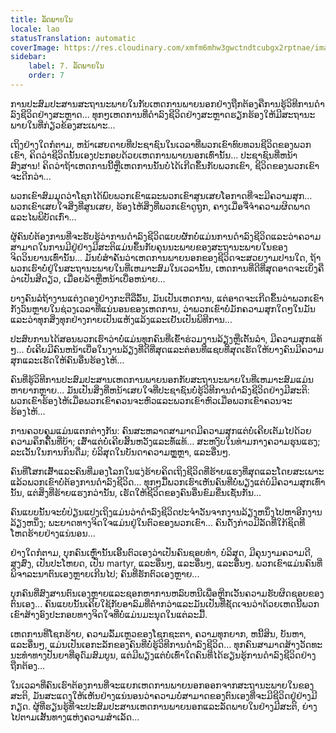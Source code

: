 ```yaml
---
title: ລັດພາຍໃນ
locale: lao
statusTranslation: automatic
coverImage: https://res.cloudinary.com/xmfm6mhw3gwctndtcubgx2rptnae/image/upload/v1740468922/small_cover_tratado_de_psicologia_revolucionaria_a4c0dca4e0.webp
sidebar:
    label: 7. ລັດພາຍໃນ
    order: 7
---
```

ການປະສົມປະສານສະຖານະພາຍໃນກັບເຫດການພາຍນອກຢ່າງຖືກຕ້ອງຄືການຮູ້ວິທີການດໍາລົງຊີວິດຢ່າງສະຫຼາດ... ທຸກໆເຫດການທີ່ດໍາລົງຊີວິດຢ່າງສະຫຼາດຮຽກຮ້ອງໃຫ້ມີສະຖານະພາຍໃນທີ່ກ່ຽວຂ້ອງສະເພາະ...

ເຖິງຢ່າງໃດກໍຕາມ, ຫນ້າເສຍດາຍທີ່ປະຊາຊົນໃນເວລາທີ່ພວກເຂົາທົບທວນຊີວິດຂອງພວກເຂົາ, ຄິດວ່າຊີວິດນັ້ນເອງປະກອບດ້ວຍເຫດການພາຍນອກເທົ່ານັ້ນ... ປະຊາຊົນທີ່ຫນ້າສົງສານ! ຄິດວ່າຖ້າເຫດການນີ້ຫຼືເຫດການນັ້ນບໍ່ໄດ້ເກີດຂຶ້ນກັບພວກເຂົາ, ຊີວິດຂອງພວກເຂົາຈະດີກວ່າ...

ພວກເຂົາສົມມຸດວ່າໂຊກໄດ້ພົບພວກເຂົາແລະພວກເຂົາສູນເສຍໂອກາດທີ່ຈະມີຄວາມສຸກ... ພວກເຂົາເສຍໃຈສິ່ງທີ່ສູນເສຍ, ຮ້ອງໄຫ້ສິ່ງທີ່ພວກເຂົາດູຖູກ, ຄາງເມື່ອຈື່ຈໍາຄວາມຜິດພາດແລະໄພພິບັດເກົ່າ...

ຜູ້ຄົນບໍ່ຕ້ອງການທີ່ຈະຮັບຮູ້ວ່າການດໍາລົງຊີວິດແບບຜັກບໍ່ແມ່ນການດໍາລົງຊີວິດແລະວ່າຄວາມສາມາດໃນການມີຢູ່ຢ່າງມີສະຕິແມ່ນຂຶ້ນກັບຄຸນນະພາບຂອງສະຖານະພາຍໃນຂອງຈິດວິນຍານເທົ່ານັ້ນ... ມັນບໍ່ສໍາຄັນວ່າເຫດການພາຍນອກຂອງຊີວິດຈະສວຍງາມປານໃດ, ຖ້າພວກເຮົາບໍ່ຢູ່ໃນສະຖານະພາຍໃນທີ່ເຫມາະສົມໃນເວລານັ້ນ, ເຫດການທີ່ດີທີ່ສຸດອາດຈະເບິ່ງຄືວ່າເປັນສີດຽວ, ເມື່ອຍລ້າຫຼືຫນ້າເບື່ອຫນ່າຍ...

ບາງຄົນລໍຖ້າງານແຕ່ງດອງຢ່າງກະຕືລືລົ້ນ, ມັນເປັນເຫດການ, ແຕ່ອາດຈະເກີດຂຶ້ນວ່າພວກເຂົາກັງວົນຫຼາຍໃນຊ່ວງເວລາທີ່ແນ່ນອນຂອງເຫດການ, ວ່າພວກເຂົາບໍ່ມັກຄວາມສຸກໃດໆໃນມັນແລະວ່າທຸກສິ່ງທຸກຢ່າງກາຍເປັນແຫ້ງແລ້ງແລະເຢັນເປັນພິທີການ...

ປະສົບການໄດ້ສອນພວກເຮົາວ່າບໍ່ແມ່ນທຸກຄົນທີ່ເຂົ້າຮ່ວມງານລ້ຽງຫຼືເຕັ້ນລໍາ, ມີຄວາມສຸກແທ້ໆ... ບໍ່ເຄີຍມີຄົນຫນ້າເບື່ອໃນງານລ້ຽງທີ່ດີທີ່ສຸດແລະຕ່ອນທີ່ແຊບທີ່ສຸດເຮັດໃຫ້ບາງຄົນມີຄວາມສຸກແລະເຮັດໃຫ້ຄົນອື່ນຮ້ອງໄຫ້...

ຄົນທີ່ຮູ້ວິທີການປະສົມປະສານເຫດການພາຍນອກກັບສະຖານະພາຍໃນທີ່ເຫມາະສົມແມ່ນຫາຍາກຫຼາຍ... ມັນເປັນສິ່ງທີ່ຫນ້າເສຍໃຈທີ່ປະຊາຊົນບໍ່ຮູ້ວິທີການດໍາລົງຊີວິດຢ່າງມີສະຕິ: ພວກເຂົາຮ້ອງໄຫ້ເມື່ອພວກເຂົາຄວນຈະຫົວແລະພວກເຂົາຫົວເມື່ອພວກເຂົາຄວນຈະຮ້ອງໄຫ້...

ການຄວບຄຸມແມ່ນແຕກຕ່າງກັນ: ຄົນສະຫລາດສາມາດມີຄວາມສຸກແຕ່ບໍ່ເຄີຍເຕັມໄປດ້ວຍຄວາມຄຶກຄື້ນທີ່ບ້າ; ເສົ້າແຕ່ບໍ່ເຄີຍສິ້ນຫວັງແລະທໍ້ແທ້... ສະຫງົບໃນທ່າມກາງຄວາມຮຸນແຮງ; ລະເວັ້ນໃນການກິນດື່ມ; ບໍລິສຸດໃນບັນດາຄວາມຫຼູຫຼາ, ແລະອື່ນໆ.

ຄົນທີ່ໂສກເສົ້າແລະຄົນທີ່ມອງໂລກໃນແງ່ຮ້າຍຄິດເຖິງຊີວິດທີ່ຮ້າຍແຮງທີ່ສຸດແລະໂດຍສະເພາະແລ້ວພວກເຂົາບໍ່ຕ້ອງການດໍາລົງຊີວິດ... ທຸກໆມື້ພວກເຮົາເຫັນຄົນທີ່ບໍ່ພຽງແຕ່ບໍ່ມີຄວາມສຸກເທົ່ານັ້ນ, ແຕ່ສິ່ງທີ່ຮ້າຍແຮງກວ່ານັ້ນ, ເຮັດໃຫ້ຊີວິດຂອງຄົນອື່ນຂົມຂື່ນເຊັ່ນກັນ...

ຄົນແບບນັ້ນຈະບໍ່ປ່ຽນແປງເຖິງແມ່ນວ່າດໍາລົງຊີວິດປະຈໍາວັນຈາກງານລ້ຽງຫນຶ່ງໄປຫາອີກງານລ້ຽງຫນຶ່ງ; ພະຍາດທາງຈິດໃຈແມ່ນຢູ່ໃນຕົວຂອງພວກເຂົາ... ຄົນດັ່ງກ່າວມີລັດທີ່ໃກ້ຊິດທີ່ໂຫດຮ້າຍຢ່າງແນ່ນອນ...

ຢ່າງໃດກໍຕາມ, ບຸກຄົນເຫຼົ່ານັ້ນເອີ້ນຕົວເອງວ່າເປັນຄົນຊອບທໍາ, ບໍລິສຸດ, ມີຄຸນງາມຄວາມດີ, ສູງສົ່ງ, ເປັນປະໂຫຍດ, ເປັນ martyr, ແລະອື່ນໆ, ແລະອື່ນໆ, ແລະອື່ນໆ. ພວກເຂົາແມ່ນຄົນທີ່ພິຈາລະນາຕົນເອງຫຼາຍເກີນໄປ; ຄົນທີ່ຮັກຕົວເອງຫຼາຍ...

ບຸກຄົນທີ່ສົງສານຕົນເອງຫຼາຍແລະຊອກຫາການຫລົບຫນີເພື່ອຫຼີກເວັ້ນຄວາມຮັບຜິດຊອບຂອງຕົນເອງ... ຄົນແບບນັ້ນເຄີຍໃຊ້ກັບອາລົມທີ່ຕ່ໍາກວ່າແລະມັນເປັນທີ່ຊັດເຈນວ່າດ້ວຍເຫດນີ້ພວກເຂົາສ້າງອົງປະກອບທາງຈິດໃຈທີ່ບໍ່ແມ່ນມະນຸດໃນແຕ່ລະມື້.

ເຫດການທີ່ໂຊກຮ້າຍ, ຄວາມລົ້ມເຫຼວຂອງໂຊກຊະຕາ, ຄວາມທຸກຍາກ, ຫນີ້ສິນ, ບັນຫາ, ແລະອື່ນໆ, ແມ່ນເປັນເອກະລັກຂອງຄົນທີ່ບໍ່ຮູ້ວິທີການດໍາລົງຊີວິດ... ທຸກຄົນສາມາດສ້າງວັດທະນະທໍາທາງປັນຍາທີ່ອຸດົມສົມບູນ, ແຕ່ມີພຽງແຕ່ບໍ່ເທົ່າໃດຄົນທີ່ໄດ້ຮຽນຮູ້ການດໍາລົງຊີວິດຢ່າງຖືກຕ້ອງ...

ໃນເວລາທີ່ຄົນເຮົາຕ້ອງການທີ່ຈະແຍກເຫດການພາຍນອກອອກຈາກສະຖານະພາຍໃນຂອງສະຕິ, ມັນສະແດງໃຫ້ເຫັນຢ່າງແນ່ນອນວ່າຄວາມບໍ່ສາມາດຂອງຕົນເອງທີ່ຈະມີຊີວິດຢູ່ຢ່າງມີກຽດ. ຜູ້ທີ່ຮຽນຮູ້ທີ່ຈະປະສົມປະສານເຫດການພາຍນອກແລະລັດພາຍໃນຢ່າງມີສະຕິ, ຍ່າງໄປຕາມເສັ້ນທາງແຫ່ງຄວາມສໍາເລັດ...

